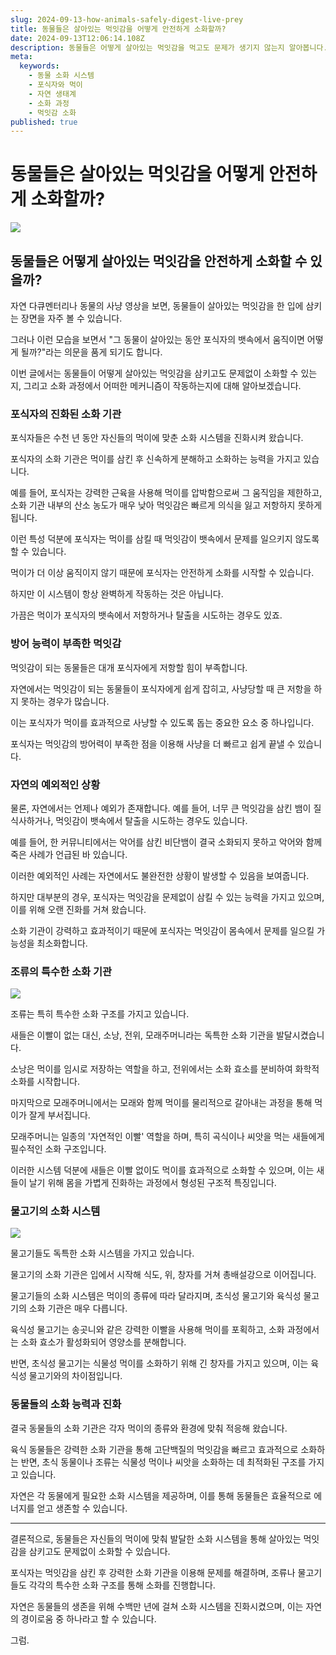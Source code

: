 ```yaml
---
slug: 2024-09-13-how-animals-safely-digest-live-prey
title: 동물들은 살아있는 먹잇감을 어떻게 안전하게 소화할까?
date: 2024-09-13T12:06:14.108Z
description: 동물들은 어떻게 살아있는 먹잇감을 먹고도 문제가 생기지 않는지 알아봅니다. 포식자들의 소화 시스템과 먹잇감의 반응에 대해 자세히 설명합니다.
meta:
  keywords:
    - 동물 소화 시스템
    - 포식자와 먹이
    - 자연 생태계
    - 소화 과정
    - 먹잇감 소화
published: true
---
```


# 동물들은 살아있는 먹잇감을 어떻게 안전하게 소화할까?

![](https://blogger.googleusercontent.com/img/a/AVvXsEgHh_Ctac3GZCAhqzGtKsC-6KblGQS23lNEdmwXlKxlkI5gmMdCu2305jzJr4UgbIAxqZo6Et6VWinneTAR_S3beq0_QUgR5dB1BhGl0O4EvkqQkFitaRRJWdbX4IJ2uoCagW5cezgzCTbL7l_VQcu6EY-MD3jHz_giZptIYcXq1ZuxkJSX8cWjwVFeNfY)

## 동물들은 어떻게 살아있는 먹잇감을 안전하게 소화할 수 있을까?

자연 다큐멘터리나 동물의 사냥 영상을 보면, 동물들이 살아있는 먹잇감을 한 입에 삼키는 장면을 자주 볼 수 있습니다.

그러나 이런 모습을 보면서 "그 동물이 살아있는 동안 포식자의 뱃속에서 움직이면 어떻게 될까?"라는 의문을 품게 되기도 합니다.

이번 글에서는 동물들이 어떻게 살아있는 먹잇감을 삼키고도 문제없이 소화할 수 있는지, 그리고 소화 과정에서 어떠한 메커니즘이 작동하는지에 대해 알아보겠습니다.

### 포식자의 진화된 소화 기관

포식자들은 수천 년 동안 자신들의 먹이에 맞춘 소화 시스템을 진화시켜 왔습니다.

포식자의 소화 기관은 먹이를 삼킨 후 신속하게 분해하고 소화하는 능력을 가지고 있습니다.

예를 들어, 포식자는 강력한 근육을 사용해 먹이를 압박함으로써 그 움직임을 제한하고, 소화 기관 내부의 산소 농도가 매우 낮아 먹잇감은 빠르게 의식을 잃고 저항하지 못하게 됩니다.

이런 특성 덕분에 포식자는 먹이를 삼킬 때 먹잇감이 뱃속에서 문제를 일으키지 않도록 할 수 있습니다.

먹이가 더 이상 움직이지 않기 때문에 포식자는 안전하게 소화를 시작할 수 있습니다.

하지만 이 시스템이 항상 완벽하게 작동하는 것은 아닙니다.

가끔은 먹이가 포식자의 뱃속에서 저항하거나 탈출을 시도하는 경우도 있죠.

### 방어 능력이 부족한 먹잇감

먹잇감이 되는 동물들은 대개 포식자에게 저항할 힘이 부족합니다.

자연에서는 먹잇감이 되는 동물들이 포식자에게 쉽게 잡히고, 사냥당할 때 큰 저항을 하지 못하는 경우가 많습니다. 

이는 포식자가 먹이를 효과적으로 사냥할 수 있도록 돕는 중요한 요소 중 하나입니다.

포식자는 먹잇감의 방어력이 부족한 점을 이용해 사냥을 더 빠르고 쉽게 끝낼 수 있습니다.

### 자연의 예외적인 상황

물론, 자연에서는 언제나 예외가 존재합니다. 예를 들어, 너무 큰 먹잇감을 삼킨 뱀이 질식사하거나, 먹잇감이 뱃속에서 탈출을 시도하는 경우도 있습니다.

예를 들어, 한 커뮤니티에서는 악어를 삼킨 비단뱀이 결국 소화되지 못하고 악어와 함께 죽은 사례가 언급된 바 있습니다.

이러한 예외적인 사례는 자연에서도 불완전한 상황이 발생할 수 있음을 보여줍니다.

하지만 대부분의 경우, 포식자는 먹잇감을 문제없이 삼킬 수 있는 능력을 가지고 있으며, 이를 위해 오랜 진화를 거쳐 왔습니다.

소화 기관이 강력하고 효과적이기 때문에 포식자는 먹잇감이 몸속에서 문제를 일으킬 가능성을 최소화합니다.

### 조류의 특수한 소화 기관

![](https://blogger.googleusercontent.com/img/a/AVvXsEg2is2MZertBsdRBOiRiHS2Xm6NWSfUi-n_-oWjHocI5C_nkhQQQLd6WRP7lm6oWXEQqLqtGcVl53lXpVUWL4Kbti37uRpjfRuYe_zP19YO46SKbFidV7lB_m3II1GmdFKVAQNDQHRoFvoowlgwrmIsdVXcnBkodt6-Boluyh1CaHGmukbn00dVXrt5kYg)

조류는 특히 특수한 소화 구조를 가지고 있습니다.

새들은 이빨이 없는 대신, 소낭, 전위, 모래주머니라는 독특한 소화 기관을 발달시켰습니다.

소낭은 먹이를 임시로 저장하는 역할을 하고, 전위에서는 소화 효소를 분비하여 화학적 소화를 시작합니다.

마지막으로 모래주머니에서는 모래와 함께 먹이를 물리적으로 갈아내는 과정을 통해 먹이가 잘게 부서집니다. 

모래주머니는 일종의 '자연적인 이빨' 역할을 하며, 특히 곡식이나 씨앗을 먹는 새들에게 필수적인 소화 구조입니다.

이러한 시스템 덕분에 새들은 이빨 없이도 먹이를 효과적으로 소화할 수 있으며, 이는 새들이 날기 위해 몸을 가볍게 진화하는 과정에서 형성된 구조적 특징입니다.

### 물고기의 소화 시스템

![](https://blogger.googleusercontent.com/img/a/AVvXsEjJ8-dWJLDwJ1r8-s5alIRsw0as1FvI5BkhYntP7kLmHjyosp4BTa2o6zGmap_Cyyg5v2yU08Dk2omTBYzj5rU_hBGBdQ5T0BMejjqLsraWpIBjnwZGnBvFE6RFSNkYptMKlmLLHTBrU7O2LU5xgIP3dBOE4QfEzlE7scuwcLFU4C0jJRbFrx-p4IDbFC0)

물고기들도 독특한 소화 시스템을 가지고 있습니다.

물고기의 소화 기관은 입에서 시작해 식도, 위, 창자를 거쳐 총배설강으로 이어집니다.

물고기들의 소화 시스템은 먹이의 종류에 따라 달라지며, 초식성 물고기와 육식성 물고기의 소화 기관은 매우 다릅니다. 

육식성 물고기는 송곳니와 같은 강력한 이빨을 사용해 먹이를 포획하고, 소화 과정에서는 소화 효소가 활성화되어 영양소를 분해합니다.

반면, 초식성 물고기는 식물성 먹이를 소화하기 위해 긴 창자를 가지고 있으며, 이는 육식성 물고기와의 차이점입니다.

### 동물들의 소화 능력과 진화

결국 동물들의 소화 기관은 각자 먹이의 종류와 환경에 맞춰 적응해 왔습니다.

육식 동물들은 강력한 소화 기관을 통해 고단백질의 먹잇감을 빠르고 효과적으로 소화하는 반면, 초식 동물이나 조류는 식물성 먹이나 씨앗을 소화하는 데 최적화된 구조를 가지고 있습니다.

자연은 각 동물에게 필요한 소화 시스템을 제공하며, 이를 통해 동물들은 효율적으로 에너지를 얻고 생존할 수 있습니다.

---

결론적으로, 동물들은 자신들의 먹이에 맞춰 발달한 소화 시스템을 통해 살아있는 먹잇감을 삼키고도 문제없이 소화할 수 있습니다.

포식자는 먹잇감을 삼킨 후 강력한 소화 기관을 이용해 문제를 해결하며, 조류나 물고기들도 각각의 특수한 소화 구조를 통해 소화를 진행합니다.

자연은 동물들의 생존을 위해 수백만 년에 걸쳐 소화 시스템을 진화시켰으며, 이는 자연의 경이로움 중 하나라고 할 수 있습니다.

그럼.
